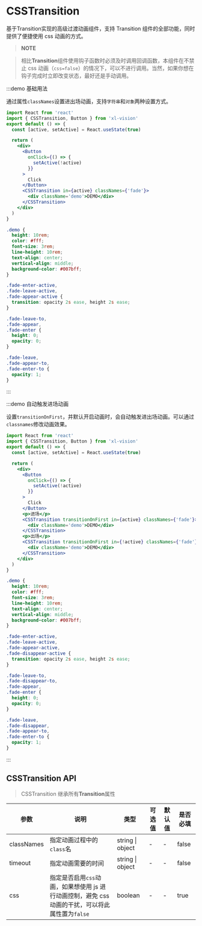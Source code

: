 
# CSSTransition

基于<Link to='/Transition'>Transition</Link>实现的高级过渡动画组件，支持 Transition 组件的全部功能，同时提供了便捷使用 css 动画的方式。

> **NOTE**

> 相比**Transition**组件使用钩子函数时必须及时调用回调函数，本组件在不禁止 css 动画（`css=false`）的情况下，可以不进行调用。当然，如果你想在钩子完成时立即改变状态，最好还是手动调用。

:::demo 基础用法

通过属性`classNames`设置进出场动画，支持`字符串`和`对象`两种设置方式。

```jsx
import React from 'react'
import { CSSTransition, Button } from 'xl-vision'
export default () => {
  const [active, setActive] = React.useState(true)

  return (
    <div>
      <Button
        onClick={() => {
          setActive(!active)
        }}
      >
        Click
      </Button>
      <CSSTransition in={active} classNames={'fade'}>
        <div className='demo'>DEMO</div>
      </CSSTransition>
    </div>
  )
}
```

```scss
.demo {
  height: 10rem;
  color: #fff;
  font-size: 3rem;
  line-height: 10rem;
  text-align: center;
  vertical-align: middle;
  background-color: #007bff;
}

.fade-enter-active,
.fade-leave-active,
.fade-appear-active {
  transition: opacity 2s ease, height 2s ease;
}

.fade-leave-to,
.fade-appear,
.fade-enter {
  height: 0;
  opacity: 0;
}

.fade-leave,
.fade-appear-to,
.fade-enter-to {
  opacity: 1;
}
```

:::

:::demo 自动触发进场动画

设置`transitionOnFirst`，并默认开启动画时，会自动触发进出场动画。可以通过`classnames`修改动画效果。

```jsx
import React from 'react'
import { CSSTransition, Button } from 'xl-vision'
export default () => {
  const [active, setActive] = React.useState(true)

  return (
    <div>
      <Button
        onClick={() => {
          setActive(!active)
        }}
      >
        Click
      </Button>
      <p>进场</p>
      <CSSTransition transitionOnFirst in={active} classNames={'fade'}>
        <div className='demo'>DEMO</div>
      </CSSTransition>
      <p>出场</p>
      <CSSTransition transitionOnFirst in={!active} classNames={'fade'}>
        <div className='demo'>DEMO</div>
      </CSSTransition>
    </div>
  )
}
```

```scss
.demo {
  height: 10rem;
  color: #fff;
  font-size: 3rem;
  line-height: 10rem;
  text-align: center;
  vertical-align: middle;
  background-color: #007bff;
}

.fade-enter-active,
.fade-leave-active,
.fade-appear-active,
.fade-disappear-active {
  transition: opacity 2s ease, height 2s ease;
}

.fade-leave-to,
.fade-disappear-to,
.fade-appear,
.fade-enter {
  height: 0;
  opacity: 0;
}

.fade-leave,
.fade-disappear,
.fade-appear-to,
.fade-enter-to {
  opacity: 1;
}
```

:::

## CSSTransition API

> CSSTransition 继承所有<Link to="Transition">**Transition**</Link>属性

| 参数 | 说明 | 类型 | 可选值 | 默认值 | 是否必填 |
| --- | --- | --- | --- | --- | --- |
| classNames | 指定动画过程中的`class`名 | string &#x007c; object | - | - | false |
| timeout | 指定动画需要的时间 | string &#x007c; object | - | - | false |
| css | 指定是否启用`css`动画，如果想使用 js 进行动画控制，避免 css 动画的干扰，可以将此属性置为`false` | boolean | - | - | true |
